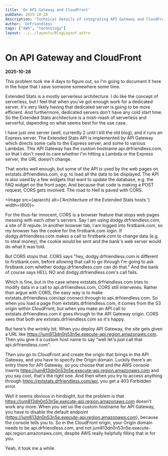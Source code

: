```yaml
---
title: 'On API Gateway and CloudFront'
pubDate: 2025-10-28
description: 'Technical details of integrating API Gateway and CloudFront'
author: 'DrFriendless'
tags: ["AWS", "technology"]
layout: ../../layouts/BlogLayout.astro
---
```


# On API Gateway and CloudFront

**2025-10-28**

This problem took me 4 days to figure out, so I'm going to document it here in the hope that I save someone somewhere some time.

Extended Stats is a mostly serverless architecture.
I do like the concept of serverless, but I feel that when you've got enough work for a dedicated server, it's very likely having that dedicated server is going to be more efficient.
And furthermore, dedicated servers don't have any cold start time.
So the Extended Stats architecture is a mish-mash of serverless and serverful, depending on what seems best for the use case.

I have just one server (well, currently 2 until I kill the old blog), and it runs an Express server.
The Extended Stats API is implemented by API Gateway which directs some calls to the Express server, and some to various Lambdas.
This API Gateway has the custom hostname api.drfriendless.com, so that I don't need to care whether I'm hitting a Lambda or the Express server, the URL doesn't change.

That works well enough, but some of the API is used by the web pages on extstats.drfriendless.com, e.g. to load all the data to be displayed.
The API is also used by a few widgets that want to update the database, e.g. the FAQ widget on the front page.
And because that code is making a POST request, CORS gets involved.
The road to Hell is paved with CORS.

<Image src={apiarch} alt={'Architecture of the Extended Stats hosts.'} width={600}></Image>

For the thus-far innocent, CORS is a browser feature that stops web pages messing with each other's servers.
Say I am using dodgy.drfriendless.com, a site of ill repute.
In another browser tab, I am logged into firstbank.com, so my browser has the cookie for the firstbank.com login.
If dodgy.drfriendless.com makes a call to firstbank.com to change data (e.g. to steal money), the cookie would be sent and the bank's web server would do what it was told.

But CORS stops that.
CORS says "hey, dodgy.drfriendless.com is different to firstbank.com, before allowing that call to go through I'm going to ask firstbank.com whether dodgy.drfriendless.com can do that."
And the bank of course says HELL NO and dodgy.drfriendless.com's call fails.

Which is fine, but in the case where extstats.drfriendless.com tries to modify data in a call to api.drfriendless.com, CORS still intervenes.
Rather than argue with CORS, the easy way is to make extstats.drfriendless.com/api connect through to api.drfriendless.com.
So when you load a page from extstats.drfriendless.com, it comes from the S3 origin within CloudFront, but when you make an API call to extstats.drfriendless.com it goes through to the API Gateway origin.
CORS sees that both are extstats.drfriendless.com so it's happy.

But here's the wrinkly bit.
When you deploy API Gateway, the site gets given a URL like https://jum813dn0n53n5e.execute-api.region.amazonaws.com.
Then you give it a custom host name to say "well let's just call that api.drfriendless.com".

Then you go to CloudFront and create the origin that brings in the API Gateway, and you have to specify the Origin domain.
Luckily there's an entry there for API Gateway, so you choose that and the AWS console inserts https://jum813dn0n53n5e.execute-api.region.amazonaws.com and you say cool, that's the right one.
And then when you try to access anything through https://extstats.drfriendless.com/api, you get a 403 Forbidden error.

Well it seems obvious in hindsight, but the problem is that https://jum813dn0n53n5e.execute-api.region.amazonaws.com doesn't work any more.
When you set uo the custom hostname for API Gateway, you have to disable the default endpoint (https://jum813dn0n53n5e.execute-api.region.amazonaws.com), because the console tells you to.
So in the CloudFront origin, your Origin domain needs to be api.drfriendless.com, and not jum813dn0n53n5e.execute-api.region.amazonaws.com, despite AWS really helpfully filling that in for you.

Yeah, it took me a while.